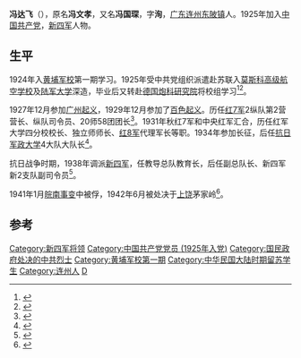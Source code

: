 '''冯达飞'''（{{bd|1899年||1942年|6月8日|catIdx=F}}），原名'''冯文孝'''，又名'''冯国琛'''，字'''洵'''，[[广东|广东]][[连州|连州]][[东陂镇_(连州市)|东陂镇]]人。1925年加入[[中国共产党|中国共产党]]，[[新四军|新四军]]人物。

==生平==
1924年入[[黄埔军校|黄埔军校]]第一期学习。1925年受中共党组织派遣赴苏联入[[莫斯科高级航空学校|莫斯科高级航空学校]]及[[陆军大学|陆军大学]]深造，毕业后又转赴[[德国炮科研究院|德国炮科研究院]]将校组学习<ref>{{cite book|title=黄埔军校名人传|url=http://books.google.com/books?id=85C5AAAAIAAJ|year=2005|publisher=河南人民出版社|page=670}}</ref><ref name="陳予歡2012">{{cite book|author=陳予歡|title=軍中驕子 黃埔一期縱橫論|url=http://books.google.com/books?id=b_nEogcfWRsC&pg=PA262|date=2012-11-01|publisher=秀威出版|isbn=978-986-221-959-1|pages=262–}}</ref>。

1927年12月参加[[广州起义|广州起义]]，1929年12月参加了[[百色起义|百色起义]]。历任[[红7军|红7军]]2纵队第2营营长、纵队司令员、20师58团团长<ref>{{cite book|title=广东党史通讯|url=http://books.google.com/books?id=rBEwAAAAMAAJ|year=1989|publisher=《广东党史通讯》编辑部|page=22}}</ref>。1931年秋红7军和中央红军汇合，历任红军大学四分校校长、独立师师长、[[红8军|红8军]]代理军长等职。1934年参加长征，后任[[抗日军政大学|抗日军政大学]]4大队大队长<ref name="胡华">{{cite book|author=胡华|title=中共党史人物傳|url=http://books.google.com/books?id=ypkoAQAAIAAJ|publisher=陝西省新華書店發行|page=204}}</ref>。

抗日战争时期，1938年调派[[新四军|新四军]]，任教导总队教育长，后任副总队长、新四军新2支队副司令员<ref name="《左右江革命根据地》编辑组中共广西区委党史资料征委会1989">{{cite book|author1=《左右江革命根据地》编辑组|author2=中共广西区委党史资料征委会|title=左右江革命根据地|url=http://books.google.com/books?id=9o3TAAAAMAAJ|year=1989|publisher=中共党史资料出版社|pages=515–517}}</ref>。

1941年1月[[皖南事变|皖南事变]]中被俘，1942年6月被处决于[[上饶|上饶]]茅家岭<ref name="马洪才1985">{{cite book|author=马洪才|title=新四軍人物志|url=http://books.google.com/books?id=UyiCAAAAIAAJ|year=1985|publisher=江苏人民出版社|page=68}}</ref>。

==参考==
{{reflist}}

{{DEFAULTSORT:F}}
[[Category:新四军将领|Category:新四军将领]]
[[Category:中国共产党党员_(1925年入党)|Category:中国共产党党员 (1925年入党)]]
[[Category:国民政府处决的中共烈士|Category:国民政府处决的中共烈士]]
[[Category:黄埔军校第一期|Category:黄埔军校第一期]]
[[Category:中华民国大陆时期留苏学生|Category:中华民国大陆时期留苏学生]]
[[Category:连州人|Category:连州人]]
[[Category:冯姓|D]]